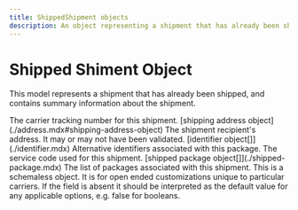 ```yaml
---
title: ShippedShipment objects
description: An object representing a shipment that has already been shipped.
---
```


Shipped Shiment Object
===============================================
This model represents a shipment that has already been shipped, and contains summary information about the shipment.

<Reference>

  <Field name="tracking_number" type="string" nullable={true}>
    <Description>
      The carrier tracking number for this shipment.
    </Description>
  </Field>

  <Field name="ship_to" nullable={true}>
    <Type>
      [shipping address object](./address.mdx#shipping-address-object)
    </Type>
    <Description>
      The shipment recipient's address. It may or may not have been validated.
    </Description>
  </Field>

  <Field name="alternative_identifiers" nullable={true}>
    <Type>
      [identifier object[]](./identifier.mdx)
    </Type>
    <Description>
      Alternative identifiers associated with this package.
    </Description>
  </Field>

  <Field name="service_code" type="string" nullable={true}>
    <Description>
      The service code used for this shipment.
    </Description>
  </Field>

  <Field name="packages" nullable={true}>
    <Type>
      [shipped package object[]](./shipped-package.mdx)
    </Type>
    <Description>
      The list of packages associated with this shipment.
    </Description>
  </Field>

  <Field name="advanced_options" type="object" nullable={true}>
    <Description>
      This is a schemaless object. It is for open ended customizations unique to particular carriers.
      If the field is absent it should be interpreted as the default value for any applicable options, e.g. false for booleans.
    </Description>
  </Field>

</Reference>
